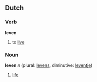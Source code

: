== Dutch ==
===Verb===
'''leven'''

# to [[live]]

===Noun===
'''leven''' ''n'' (plural: [[levens]], diminutive: [[leventje]])

# [[life]]